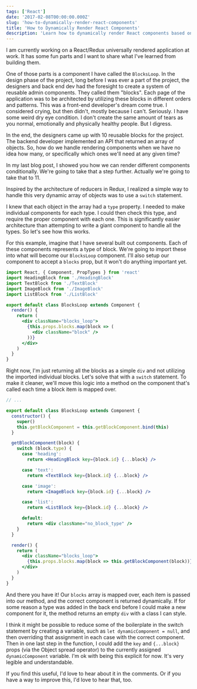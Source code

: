 ```yaml
---
tags: ['React']
date: '2017-02-08T00:00:00.000Z'
slug: 'how-to-dynamically-render-react-components'
title: 'How to Dynamically Render React Components'
description: 'Learn how to dynamically render React components based on a discriminated object property.'
---
```


I am currently working on a React/Redux universally rendered application at work. It has some fun parts and I want to share what I've learned from building them.

One of those parts is a component I have called the `BlocksLoop`. In the design phase of the project, long before I was ever a part of the project, the designers and back end dev had the foresight to create a system of reusable admin components. They called them "blocks". Each page of the application was to be architected by utilizing these blocks in different orders and patterns. This was a front-end developer's dream come true. I considered crying, but then didn't, mostly because I can't. Seriously. I have some weird dry eye condition. I don't create the same amount of tears as you normal, emotionally and physically healthy people. But I digress.

In the end, the designers came up with 10 reusable blocks for the project. The backend developer implemented an API that returned an array of objects. So, how do we handle rendering components when we have no idea how many, or specifically which ones we'll need at any given time?

In my last blog post, I showed you how we can render different components conditionally. We're going to take that a step further. Actually we're going to take that to 11.

Inspired by the architecture of reducers in Redux, I realized a simple way to handle this very dynamic array of objects was to use a `switch` statement.

I knew that each object in the array had a `type` property. I needed to make individual components for each type. I could then check this type, and require the proper component with each one. This is significantly easier architecture than attempting to write a giant component to handle all the types. So let's see how this works.

For this example, imagine that I have several built out components. Each of these components represents a type of block. We're going to import these into what will become our `BlocksLoop` component. I'll also setup our component to accept a `blocks` prop, but it won't do anything important yet.

```jsx
import React, { Component, PropTypes } from 'react'
import HeadingBlock from './HeadingBlock'
import TextBlock from './TextBlock'
import ImageBlock from './ImageBlock'
import ListBlock from './ListBlock'

export default class BlocksLoop extends Component {
  render() {
    return (
      <div className="blocks_loop">
        {this.props.blocks.map(block => (
          <div className="block" />
        ))}
      </div>
    )
  }
}
```

Right now, I'm just returning all the blocks as a simple `div` and not utilizing the imported individual blocks. Let's solve that with a `switch` statement. To make it cleaner, we'll move this logic into a method on the component that's called each time a block item is mapped over.

```jsx
// ...

export default class BlocksLoop extends Component {
  constructor() {
    super()
    this.getBlockComponent = this.getBlockComponent.bind(this)
  }

  getBlockComponent(block) {
    switch (block.type) {
      case 'heading':
        return <HeadingBlock key={block.id} {...block} />

      case 'text':
        return <TextBlock key={block.id} {...block} />

      case 'image':
        return <ImageBlock key={block.id} {...block} />

      case 'list':
        return <ListBlock key={block.id} {...block} />

      default:
        return <div className="no_block_type" />
    }
  }

  render() {
    return (
      <div className="blocks_loop">
        {this.props.blocks.map(block => this.getBlockComponent(block))}
      </div>
    )
  }
}
```

And there you have it! Our `blocks` array is mapped over, each item is passed into our method, and the correct component is returned dynamically. If for some reason a type was added in the back end before I could make a new component for it, the method returns an empty `div` with a class I can style.

I think it might be possible to reduce some of the boilerplate in the switch statement by creating a variable, such as `let dynamicComponent = null`, and then overriding that assignment in each case with the correct component. Then in one last step in the function, I could add the `key` and `{...block}` props (via the Object spread operator) to the currently assigned `dynamicComponent` variable. I'm ok with being this explicit for now. It's very legible and understandable.

If you find this useful, I'd love to hear about it in the comments. Or if you have a way to improve this, I'd love to hear that, too.
